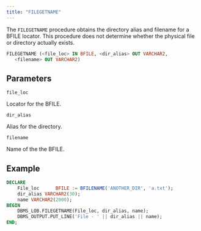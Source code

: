 ```yaml
---
title: "FILEGETNAME"
---
```


The `FILEGETNAME` procedure obtains the directory alias and filename for a BFILE locator. This procedure does not determine whether the physical file or directory actually exists.

```sql
FILEGETNAME (<file_loc> IN BFILE, <dir_alias> OUT VARCHAR2, 
   <filename> OUT VARCHAR2)
```

## Parameters

`file_loc`

 Locator for the BFILE.

 `dir_alias`

 Alias for the directory.

`filename`

 Name of the the BFILE.

## Example

``` sql
DECLARE
    File_loc      BFILE := BFILENAME('ANOTHER_DIR', 'a.txt');
    dir_alias VARCHAR2(30);
    name VARCHAR2(2000);
BEGIN
    DBMS_LOB.FILEGETNAME(File_loc, dir_alias, name);
    DBMS_OUTPUT.PUT_LINE('File - ' || dir_alias || name);
END;
```